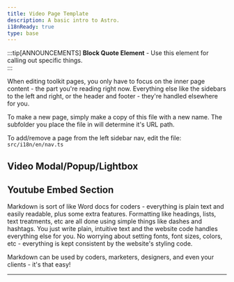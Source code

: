 ```yaml
---
title: Video Page Template
description: A basic intro to Astro.
i18nReady: true
type: base
---
```




:::tip[ANNOUNCEMENTS]
**Block Quote Element** - Use this element for calling out specific things.  
:::


When editing toolkit pages, you only have to focus on the inner page content - the part you're reading right now.  Everything else like the sidebars to the left and right, or the header and footer - they're handled elsewhere for you.

To make a new page, simply make a copy of this file with a new name.  The subfolder you place the file in will determine it's URL path.

To add/remove a page from the left sidebar nav, edit the file: `src/i18n/en/nav.ts`

## Video Modal/Popup/Lightbox

<VideoButton
	text="Video Button Example"
	videoLink="https://www.youtube.com/embed/kuZbgM8yxtY"
/>

<VideoButton
	text="Another Video Button Example"
	videoLink="https://www.youtube.com/embed/TbV7loKp69s"
/>

<VideoButton
	text="Even Another Video Button Example"
	videoLink="https://www.youtube.com/embed/Ac7G7xOG2Ag"
/>


## Youtube Embed Section

Markdown is sort of like Word docs for coders - everything is plain text and easily readable, plus some extra features.  Formatting like headings, lists, text treatments, etc are all done using simple things like dashes and hashtags.  You just write plain, intuitive text and the website code handles everything else for you.  No worrying about setting fonts, font sizes, colors, etc - everything is kept consistent by the website's styling code.

Markdown can be used by coders, marketers, designers, and even your clients - it's that easy! 



---

<YouTubeEmbed videoId="ZmYm-4esDgA" />
